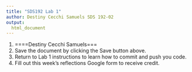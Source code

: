```yaml
---
title: "SDS192 Lab 1"
author: Destiny Cecchi Samuels SDS 192-02
output:
  html_document
---
```


1. ====Destiny Cecchi Samuels===
2. Save the document by clicking the Save button above. 
3. Return to Lab 1 instructions to learn how to commit and push you code.
4. Fill out this week's reflections Google form to receive credit.
